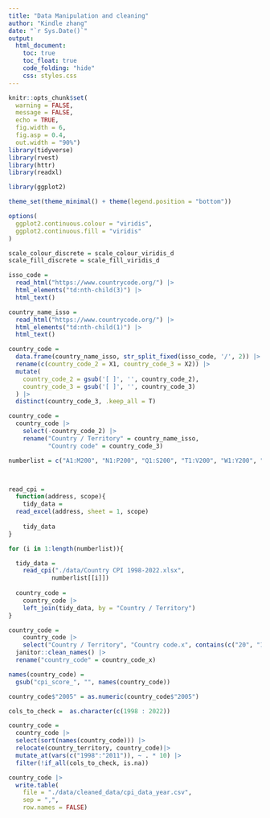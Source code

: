 ```yaml
---
title: "Data Manipulation and cleaning"
author: "Kindle zhang"
date: "`r Sys.Date()`"
output: 
  html_document:
    toc: true
    toc_float: true
    code_folding: "hide"
    css: styles.css
---
```



```r
knitr::opts_chunk$set(
  warning = FALSE, 
  message = FALSE, 
  echo = TRUE,
  fig.width = 6,
  fig.asp = 0.4,
  out.width = "90%")
library(tidyverse)
library(rvest)
library(httr)
library(readxl)

library(ggplot2)

theme_set(theme_minimal() + theme(legend.position = "bottom"))

options(
  ggplot2.continuous.colour = "viridis",
  ggplot2.continuous.fill = "viridis"
)

scale_colour_discrete = scale_colour_viridis_d
scale_fill_discrete = scale_fill_viridis_d
```

```r
isso_code =
  read_html("https://www.countrycode.org/") |>
  html_elements("td:nth-child(3)") |>
  html_text()

country_name_isso =
  read_html("https://www.countrycode.org/") |>
  html_elements("td:nth-child(1)") |>
  html_text()

country_code = 
  data.frame(country_name_isso, str_split_fixed(isso_code, '/', 2)) |>
  rename(c(country_code_2 = X1, country_code_3 = X2)) |>
  mutate(
    country_code_2 = gsub('[ ]', '', country_code_2),
    country_code_3 = gsub('[ ]', '', country_code_3)
  ) |>
  distinct(country_code_3, .keep_all = T)
```

```r
country_code = 
  country_code |> 
    select(-country_code_2) |>
    rename("Country / Territory" = country_name_isso,
           "Country code" = country_code_3)
```

```r

numberlist = c("A1:M200", "N1:P200", "Q1:S200", "T1:V200", "W1:Y200", "Z1:AB200", "AC1:AE200", "AF1:AH200", "AI1:AK200", "AL1:AN200", "AO1:AQ200", "AR1:AT200", "AU1:AW200", "AX1:AZ200", "BA1:BC200")



read_cpi = 
  function(address, scope){
    tidy_data = 
  read_excel(address, sheet = 1, scope)
    
    tidy_data
}
```



```r
for (i in 1:length(numberlist)){

  tidy_data = 
    read_cpi("./data/Country CPI 1998-2022.xlsx",
            numberlist[[i]]) 
  
  country_code = 
    country_code |> 
    left_join(tidy_data, by = "Country / Territory")
}
```

```r
country_code = 
    country_code |>
    select("Country / Territory", "Country code.x", contains(c("20", "19"))) |> 
  janitor::clean_names() |> 
  rename("country_code" = country_code_x)

names(country_code) = 
  gsub("cpi_score_", "", names(country_code))

country_code$"2005" = as.numeric(country_code$"2005")

cols_to_check =  as.character(c(1998 : 2022))

country_code =
  country_code |> 
  select(sort(names(country_code))) |> 
  relocate(country_territory, country_code)|> 
  mutate_at(vars(c("1998":"2011")), ~ . * 10) |> 
  filter(!if_all(cols_to_check, is.na))
```

```r
country_code |> 
  write.table(
    file = "./data/cleaned_data/cpi_data_year.csv",
    sep = ",", 
    row.names = FALSE)
```

